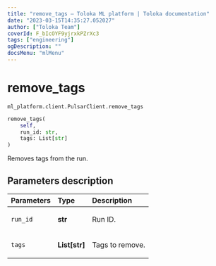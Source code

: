 ```yaml
---
title: "remove_tags — Toloka ML platform | Toloka documentation"
date: "2023-03-15T14:35:27.052027"
author: ["Toloka Team"]
coverId: F_bIcOYF9yjrxkPZrXc3
tags: ["engineering"]
ogDescription: ""
docsMenu: "mlMenu"
---
```


# remove_tags

`ml_platform.client.PulsarClient.remove_tags`

```python
remove_tags(
    self,
    run_id: str,
    tags: List[str]
)
```

Removes tags from the run.

## Parameters description

| Parameters | Type | Description |
| :----------| :----| :-----------|
`run_id`|**str**|<p>Run ID.</p>
`tags`|**List\[str\]**|<p>Tags to remove.</p>